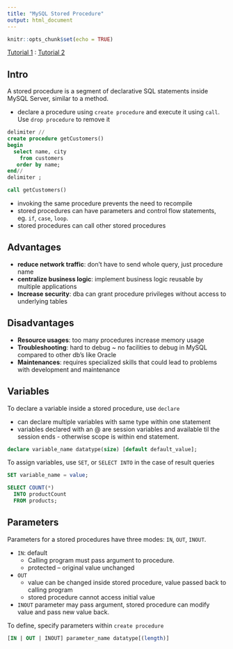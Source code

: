 ```yaml
---
title: "MySQL Stored Procedure"
output: html_document
---
```


```r
knitr::opts_chunk$set(echo = TRUE)
```

[Tutorial 1](https://www.mysqltutorial.org/mysql-stored-procedure-tutorial.aspx) : [Tutorial 2](https://www.w3resource.com/mysql/mysql-procedure.php)

## Intro

A stored procedure is a segment of declarative SQL statements inside MySQL Server, similar to a method.

* declare a procedure using `create procedure` and execute it using `call`. Use `drop procedure` to remove it

```sql
delimiter //
create procedure getCustomers()
begin
  select name, city
    from customers
   order by name;
end//
delimiter ;
```
```sql
call getCustomers()
```

* invoking the same procedure prevents the need to recompile
* stored procedures can have parameters and control flow statements, eg. `if`, `case`, `loop`. 
* stored procedures can call other stored procedures

## Advantages

* **reduce network traffic**: don't have to send whole query, just procedure name
* **centralize business logic**: implement business logic reusable by multiple applications
* **Increase security**: dba can grant procedure privileges without access to underlying tables

## Disadvantages

* **Resource usages**: too many procedures increase memory usage 
* **Troubleshooting**: hard to debug ~ no facilities to debug in MySQL compared to other db's like Oracle
* **Maintenances**: requires specialized skills that could lead to problems with development and maintenance

## Variables 

To declare a variable inside a stored procedure, use `declare`

* can declare multiple variables with same type within one statement
* variables declared with an @ are session variables and available til the session ends - otherwise scope is within end statement.

```sql
declare variable_name datatype(size) [default default_value];
```

To assign variables, use `SET`, or `SELECT INTO` in the case of result queries

```sql
SET variable_name = value;
```

```sql
SELECT COUNT(*)
  INTO productCount
  FROM products;
```

## Parameters

Parameters for a stored procedures have three modes: `IN`, `OUT`, `INOUT`. 

* `IN`: default
  * Calling program must pass argument to procedure. 
  * protected -- original value unchanged
* `OUT`
  * value can be changed inside stored procedure, value passed back to calling program
  * stored procedure cannot access initial value
* `INOUT` parameter may pass argument, stored procedure can modify value and pass new value back. 

To define, specify parameters within `create procedure`

```sql
[IN | OUT | INOUT] parameter_name datatype[(length)]
```










